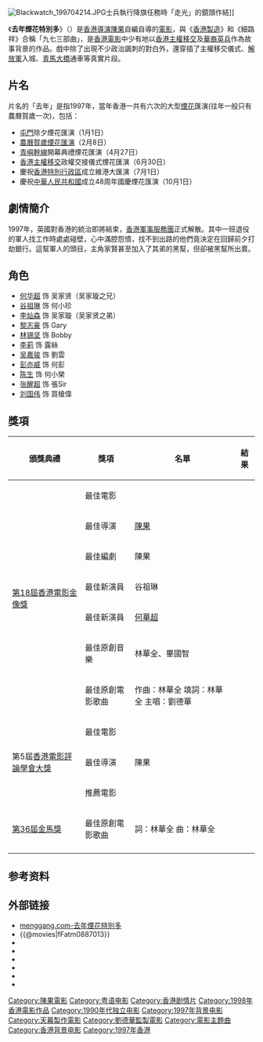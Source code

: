 {{Infobox film
| name           = 去年煙花特別多
| original_name  = ''{{lang|en|The Longest Summer}}''
| image          = The Longest Summer.jpg
| image_size     = 
| caption        = 電影海報
| director       = [[陳果|陳果]]
| producer       = [[劉德華|劉德華]] 
| producer_2     = 陳偉楊
| writer         = [[陳果|陳果]]
| narrator       = 
| starring       = [[何華超|何華超]]<br>[[谷祖琳|谷祖琳]]<br>[[李燦森|李燦森]]
| music          = [[林華全|林華全]]、[[畢國智|畢國智]]
| cinematography = [[林華全|林華全]]、[[劉國偉|劉國偉]]
| editing        =  [[陳果|田十八]]
| production_company = [[天幕製作|天幕製作有限公司]] 
| distributor    = 天幕製作有限公司
| released       = {{flagicon|Hong Kong}} {{start date|1998|12|31}}<br/>{{flagicon|France}} {{start date|1999|10|6}}<br/>{{flagicon|ROC}} {{start date|2000|1|1}}<br/>{{flagicon|Japan}} [[東京|東京]] {{start date|2000|4|22}}
| runtime        = 128分鐘
| country        = {{香港電影產地}}
| 主題曲          = 《去年煙花特別多》/[[劉德華|劉德華]]
| language       = [[粤語|粤語]]
| budget         =  
| gros           =  HK$2,180,387.00<ref>{{Cite web|title=去年煙花特別多 (1998)|url=http://hkmdb.com/db/movies/view.mhtml?id=8472&display_set=big5|accessdate=2020-05-25|work=hkmdb.com|archive-date=2020-09-19|archive-url=https://web.archive.org/web/20200919211549/http://www.hkmdb.com/db/movies/view.mhtml?id=8472&display_set=big5|dead-url=no}}</ref>
| preceded_by    = 
| followed_by    =  
| rate           = IIB
| amg_id         = 
| imdb_id        = tt0189660
}}

[[File:Blackwatch_199704214.JPG|thumb]]士兵執行降旗任務時「走光」的鏡頭作結]]

《'''去年煙花特別多'''》（{{lang-en|'''''The Longest Summer'''''}}）是[[香港|香港]][[導演|導演]][[陳果|陳果]]自編自導的[[電影|電影]]，與《[[香港製造|香港製造]]》和《細路祥》合稱「九七三部曲」，是[[香港電影|香港電影]]中少有地以[[香港主權移交|香港主權移交]]及[[香港軍事服務團|華裔英兵]]作為故事背景的作品。戲中除了出現不少政治諷刺的對白外，還穿插了主權移交儀式、[[解放軍|解放軍]]入城、[[青馬大橋|青馬大橋]]通車等真實片段。

== 片名 ==

片名的「去年」是指1997年，當年香港一共有六次的大型[[煙花|煙花]]匯演(往年一般只有農曆賀歲一次)，包括：
* [[屯門|屯門]]除夕煙花匯演（1月1日）
* [[香港農曆賀歲煙花匯演|農曆賀歲煙花匯演]]（2月8日）
* [[青嶼幹線|青嶼幹線]]開幕典禮煙花匯演（4月27日）
* [[香港主權移交|香港主權移交]]政權交接儀式煙花匯演（6月30日）
* 慶祝[[香港特別行政區|香港特別行政區]]成立維港大匯演（7月1日）
* 慶祝[[中華人民共和國|中華人民共和國]]成立48周年國慶煙花匯演（10月1日）

== 劇情簡介 ==
1997年，英國對香港的統治即將結束，[[香港軍事服務團|香港軍事服務團]]正式解散。其中一班退役的軍人找工作時處處碰壁，心中滿腔怨憤，找不到出路的他們竟決定在回歸前夕打劫銀行。這幫軍人的頭目，主角家賢甚至加入了其弟的黑幫，但卻被黑幫所出賣。

==角色==
*[[何华超|何华超]] 饰 吴家贤（吴家璇之兄）　　
*[[谷祖琳|谷祖琳]] 饰 何小珍　　
*[[李灿森|李灿森]] 饰 吴家璇（吴家贤之弟）　　
*[[黎志豪|黎志豪]] 饰 Gary　
*[[林锡坚|林锡坚]] 饰 Bobby
*[[李莉|李莉]] 饰 露絲
*[[吴嘉骏|吴嘉骏]] 饰 劉雲
*[[彭亦威|彭亦威]] 饰 何彭　
*[[陈生|陈生]] 饰 何小榮
*[[张醒超|张醒超]] 饰 張Sir
*[[刘国伟|刘国伟]] 饰 買槍偉

==獎項==
{|class="wikitable"
!頒獎典禮!!獎項!!名單!!結果
|-
| rowspan="7" |[[第18屆香港電影金像獎|第18屆香港電影金像獎]]
|最佳電影
|
|{{nom}}
|-
|最佳導演||[[陳果|陳果]]||{{nom}}
|-
|最佳編劇||陳果||{{nom}}
|-
|最佳新演員
|谷祖琳
|{{nom}}
|-
|最佳新演員||[[何華超|何華超]]||{{nom}}
|-
|最佳原創音樂||林華全、畢國智||{{nom}}
|-
|最佳原創電影歌曲||作曲：林華全   填詞：林華全   主唱：劉德華||{{nom}}
|-
|rowspan="3"|第5屆[[香港電影評論學會大獎|香港電影評論學會大獎]]
|最佳電影
|
|{{nom}}
|-
|最佳導演
|陳果
|{{nom}}
|-
|推薦電影
|
|{{won}}
|-
|rowspan="1"|[[第36屆金馬獎|第36屆金馬獎]]
|最佳原創電影歌曲
|詞：林華全   曲：林華全   
|{{nom}}
|-
|}
== 参考资料 ==
{{reflist}}

==外部链接==
* [http://www.menggang.com/movie/hongkong/chenguo/longsum/longsum.html menggang.com-去年煙花特別多] {{Wayback|url=http://www.menggang.com/movie/hongkong/chenguo/longsum/longsum.html |date=20160414105105 }}
*{{@movies|fFatm0887013}}
*{{douban}}
*{{Mtime|11616}}
*{{Amg movie|177488}}
*{{rotten-tomatoes|hui_nin_yin_fa_dak_bit_doh}}
*{{hkmdb title|8472}}
*{{imdb title|0189660}}

{{陈果}}
{{DEFAULTSORT:QU}}
[[Category:陳果電影|Category:陳果電影]]
[[Category:粤语电影|Category:粤语电影]]
[[Category:香港剧情片|Category:香港剧情片]]
[[Category:1998年香港電影作品|Category:1998年香港電影作品]]
[[Category:1990年代独立电影|Category:1990年代独立电影]]
[[Category:1997年背景电影|Category:1997年背景电影]]
[[Category:天幕製作電影|Category:天幕製作電影]]
[[Category:劉德華監製電影|Category:劉德華監製電影]]
[[Category:電影主題曲|Category:電影主題曲]]
[[Category:香港背景电影|Category:香港背景电影]]
[[Category:1997年香港|Category:1997年香港]]